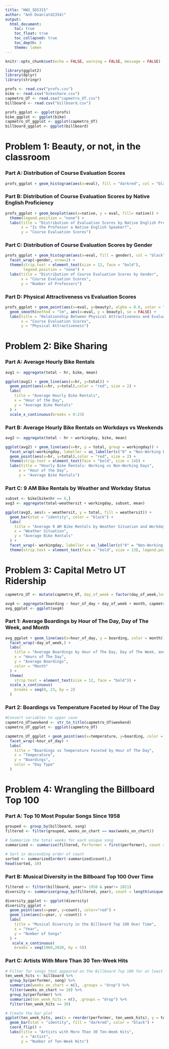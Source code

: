 ```yaml
---
title: "HW2_SDS315"
author: "Anh Doan(atd2354)"
output:   
  html_document:
    toc: true
    toc_float: true
    toc_collapsed: true
    toc_depth: 3
    theme: lumen
---
```


```r
knitr::opts_chunk$set(echo = FALSE, warning = FALSE, message = FALSE)
```

```r
library(ggplot2)
library(dplyr)
library(stringr)

profs <- read.csv("profs.csv")
bike <- read.csv("bikeshare.csv")
capmetro_UT <- read.csv("capmetro_UT.csv")
billboard <- read.csv("billboard.csv")

profs_ggplot <- ggplot(profs)
bike_ggplot <- ggplot(bike)
capmetro_UT_ggplot <- ggplot(capmetro_UT)
billboard_ggplot <- ggplot(billboard)
```

# **Problem 1: Beauty, or not, in the classroom** 

### **Part A: Distribution of Course Evaluation Scores**

```r
profs_ggplot + geom_histogram(aes(x=eval), fill = "darkred", col = "black") + labs(title = "Distribution of Course Evaluation Scores", x = "Course Evaluation Scores", y = "Number of Professors") + ylim(0,40) 
```

### **Part B: Distribution of Course Evaluation Scores by Native English Proficiency**

```r
profs_ggplot + geom_boxplot(aes(x=native, y = eval, fill= native)) +
  theme(legend.position = "none") +
  labs(title = "Distribution of Evaluation Scores by Native English Proficiency",
       x = "Is the Professor a Native English Speaker?",
       y = "Course Evaluation Scores")
```


### **Part C: Distribution of Course Evaluation Scores by Gender**

```r
profs_ggplot + geom_histogram(aes(x=eval, fill = gender), col = "black") +
  facet_wrap(~gender, nrow=2) +
  theme(strip.text = element_text(size = 12, face = "bold"),
        legend.position = "none") + 
  labs(title = "Distribution of Course Evaluation Scores by Gender", 
       x = "Course Evaluation Scores",
       y = "Number of Professors") 
```

### **Part D: Physical Attractiveness vs Evaluation Scores**

```r
profs_ggplot + geom_point(aes(x=eval, y=beauty), alpha = 0.6, color = "red") +
  geom_smooth(method = "lm", aes(x=eval, y = beauty), se = FALSE) +
  labs(title = "Relationship Between Physical Attractiveness and Evaluation Scores",
       x = "Course Evaluation Scores",
       y = "Physical Attractiveness")
```

# **Problem 2: Bike Sharing**

### **Part A: Average Hourly Bike Rentals**

```r
avg1 <- aggregate(total ~ hr, bike, mean)

ggplot(avg1) + geom_line(aes(x=hr, y=total)) +
  geom_point(aes(x=hr, y=total),color = "red", size = 2) +
  labs(
    title = "Average Hourly Bike Rentals",
    x = "Hour of the Day",
    y = "Average Bike Rentals"
  ) +
  scale_x_continuous(breaks = 0:23) 
```

### **Part B: Average Hourly Bike Rentals on Workdays vs Weekends**

```r
avg2 <- aggregate(total ~ hr + workingday, bike, mean)

ggplot(avg2) + geom_line(aes(x=hr, y = total, group = workingday)) +
  facet_wrap(~workingday, labeller = as_labeller(c("0" = "Non-Working Day", "1" = "Working Day"))) +
  geom_point(aes(x=hr, y=total),color = "red", size = 2) +
  theme(strip.text = element_text(face = "bold", size = 14)) +
  labs(title = "Hourly Bike Rentals: Working vs Non-Working Days",
      x = "Hour of the Day",
      y = "Average Bike Rentals") 
```

### **Part C: 9 AM Bike Rentals by Weather and Workday Status**

```r
subset <- bike[bike$hr == 9,]
avg3 <- aggregate(total~weathersit + workingday, subset, mean)

ggplot(avg3, aes(x = weathersit, y = total, fill = weathersit)) +
  geom_bar(stat = "identity", color = "black") +
  labs(
    title = "Average 9 AM Bike Rentals by Weather Situation and Workday Status",
    x = "Weather Situation",
    y = "Average Bike Rentals"
  ) +
  facet_wrap(~ workingday, labeller = as_labeller(c("0" = "Non-Working Day", "1" = "Working Day"))) +
  theme(strip.text = element_text(face = "bold", size = 13), legend.position = "none") 
```

# **Problem 3: Capital Metro UT Ridership**

```r
capmetro_UT <- mutate(capmetro_UT, day_of_week = factor(day_of_week,levels=c("Mon", "Tue", "Wed","Thu", "Fri", "Sat", "Sun")), month = factor(month,levels=c("Sep", "Oct","Nov")))

avg4 <- aggregate(boarding ~ hour_of_day + day_of_week + month, capmetro_UT, mean)
avg_ggplot <- ggplot(avg4)
```

### **Part 1: Average Boardings by Hour of The Day, Day of The Week, and Month**

```r
avg_ggplot + geom_line(aes(x=hour_of_day, y = boarding, color = month)) +
  facet_wrap(~day_of_week,) +
  labs(
    title = "Average Boardings by Hour of The Day, Day of The Week, and Month",
    x = "Hours of The Day",
    y = "Average Boardings",
    color = "Month"
  ) +
  theme(
    strip.text = element_text(size = 12, face = "bold")) +
  scale_x_continuous(
    breaks = seq(0, 23, by = 2)
  )
```

### **Part 2: Boardings vs Temperature Faceted by Hour of The Day**

```r
#Convert variables to upper case
capmetro_UT$weekend <- str_to_title(capmetro_UT$weekend)
capmetro_UT_ggplot <- ggplot(capmetro_UT)

capmetro_UT_ggplot + geom_point(aes(x=temperature, y=boarding, color = weekend)) +
  facet_wrap(~hour_of_day) +
  labs(
    title = "Boardings vs Temperature Faceted by Hour of The Day",
    x = "Temperature",
    y = "Boardings",
    color = "Day Type"
  )
```

# **Problem 4: Wrangling the Billboard Top 100**

### **Part A: Top 10 Most Popular Songs Since 1958**

```r
grouped <- group_by(billboard, song)
filtered <- filter(grouped, weeks_on_chart == max(weeks_on_chart))

# Summarize the total weeks for each unique song
summarized <- summarise(filtered, Performer = first(performer), count = max(weeks_on_chart))

# Sort in descending order of count
sorted <- summarized[order(-summarized$count),]
head(sorted, 10)
```

### **Part B: Musical Diversity in the Billboard Top 100 Over Time**

```r
filtered <- filter(billboard, year!= 1958 & year!= 2021)
diversity <- summarise(group_by(filtered, year), count = length(unique(song)))

diversity_ggplot <- ggplot(diversity)
diversity_ggplot + 
  geom_point(aes(x=year, y=count), color="red") +
  geom_line(aes(x=year, y =count)) +
  labs(
    title = "Musical Diversity in the Billboard Top 100 Over Time",
    x = "Year",
    y = "Number of Songs"
  ) +
   scale_x_continuous(
    breaks = seq(1960,2020, by = 5))
```

### **Part C: Artists With More Than 30 Ten-Week Hits**

```r
# Filter for songs that appeared on the Billboard Top 100 for at least 10 weeks
ten_week_hits <- billboard %>%
  group_by(performer, song) %>%
  summarize(weeks_on_chart = n(), .groups = "drop") %>%
  filter(weeks_on_chart >= 10) %>%
  group_by(performer) %>%
  summarize(ten_week_hits = n(), .groups = "drop") %>%
  filter(ten_week_hits >= 30)

# Create the bar plot
ggplot(ten_week_hits, aes(x = reorder(performer, ten_week_hits), y = ten_week_hits)) +
  geom_bar(stat = "identity", fill = "darkred", color = "black") +
  coord_flip() +
  labs(title = "Artists with More Than 30 Ten-Week Hits",
       x = "Artist",
       y = "Number of Ten-Week Hits") 
```

